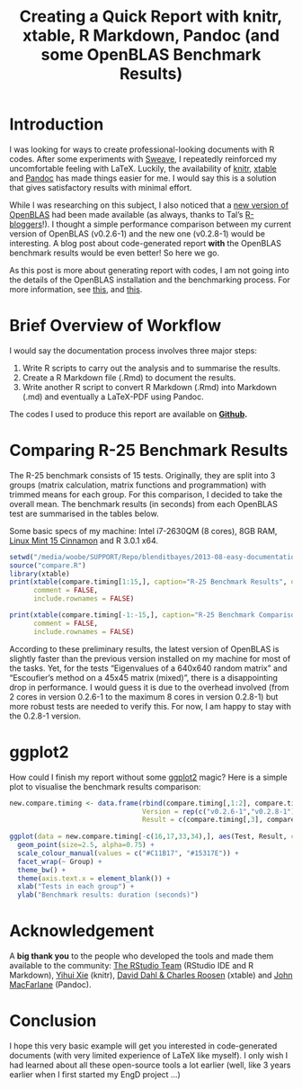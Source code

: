 %  Creating a Quick Report with knitr, xtable, R Markdown, Pandoc (and some OpenBLAS Benchmark Results)

# Introduction

I was looking for ways to create professional-looking documents with R codes. After some experiments with [Sweave](http://www.stat.uni-muenchen.de/~leisch/Sweave/), I repeatedly reinforced my uncomfortable feeling with LaTeX. Luckily, the availability of [knitr](http://yihui.name/knitr/), [xtable](http://cran.r-project.org/web/packages/xtable/index.html) and [Pandoc](http://johnmacfarlane.net/pandoc/) has made things easier for me. I would say this is a solution that gives satisfactory results with minimal effort.

While I was researching on this subject, I also noticed that a [new version of OpenBLAS](http://www.r-bloggers.com/multi-threaded-openblas-backported-to-recent-ubuntu-releases/?utm_source=feedburner&utm_medium=feed&utm_campaign=Feed%3A+RBloggers+%28R+bloggers%29) had been made available (as always, thanks to Tal's [R-bloggers](http://www.r-bloggers.com/)!). I thought a simple performance comparison between my current version of OpenBLAS (v0.2.6-1) and the new one (v0.2.8-1) would be interesting. A blog post about code-generated report **with** the OpenBLAS benchmark results would be even better! So here we go.

As this post is more about generating report with codes, I am not going into the details of the OpenBLAS installation and the benchmarking process. For more information, see [this](http://www.stat.cmu.edu/~nmv/2013/07/09/for-faster-r-use-openblas-instead-better-than-atlas-trivial-to-switch-to-on-ubuntu/), and [this](http://r.research.att.com/benchmarks/).

# Brief Overview of Workflow

I would say the documentation process involves three major steps:

1. Write R scripts to carry out the analysis and to summarise the results.
2. Create a R Markdown file (.Rmd) to document the results.
3. Write another R script to convert R Markdown (.Rmd) into Markdown (.md) and eventually a LaTeX-PDF using Pandoc.

The codes I used to produce this report are available on **[Github](https://github.com/woobe/blenditbayes/tree/master/2013-08-easy-documentation).**

# Comparing R-25 Benchmark Results

The R-25 benchmark consists of 15 tests. Originally, they are split into 3 groups (matrix calculation, matrix functions and programmation) with trimmed means for each group. For this comparison, I decided to take the overall mean. The benchmark results (in seconds) from each OpenBLAS test are summarised in the tables below.

Some basic specs of my machine: Intel i7-2630QM (8 cores), 8GB RAM, [Linux Mint 15 Cinnamon](http://www.linuxmint.com/edition.php?id=132) and R 3.0.1 x64.

```r
setwd("/media/woobe/SUPPORT/Repo/blenditbayes/2013-08-easy-documentation")
source("compare.R")
library(xtable)
print(xtable(compare.timing[1:15,], caption="R-25 Benchmark Results", digits=3), 
      comment = FALSE,
      include.rownames = FALSE)

print(xtable(compare.timing[-1:-15,], caption="R-25 Benchmark Comparison Summary", digits=3), 
      comment = FALSE,
      include.rownames = FALSE)
```

According to these preliminary results, the latest version of OpenBLAS is slightly faster than the previous version installed on my machine for most of the tasks. Yet, for the tests "Eigenvalues of a 640x640 random matrix" and "Escoufier's method on a 45x45 matrix (mixed)", there is a disappointing drop in performance. I would guess it is due to the overhead involved (from 2 cores in version 0.2.6-1 to the maximum 8 cores in version 0.2.8-1) but more robust tests are needed to verify this. For now, I am happy to stay with the 0.2.8-1 version.

# ggplot2

How could I finish my report without some [ggplot2](http://ggplot2.org/) magic? Here is a simple plot to visualise the benchmark results comparison:

```r
new.compare.timing <- data.frame(rbind(compare.timing[,1:2], compare.timing[,1:2]),
                                 Version = rep(c("v0.2.6-1","v0.2.8-1"), each=17),
                                 Result = c(compare.timing[,3], compare.timing[,4]))
                                 
ggplot(data = new.compare.timing[-c(16,17,33,34),], aes(Test, Result, colour = Version)) + 
  geom_point(size=2.5, alpha=0.75) + 
  scale_colour_manual(values = c("#C11B17", "#15317E")) +    
  facet_wrap(~ Group) + 
  theme_bw() + 
  theme(axis.text.x = element_blank()) +
  xlab("Tests in each group") +
  ylab("Benchmark results: duration (seconds)") 

```

# Acknowledgement

A **big thank you** to the people who developed the tools and made them available to the community: [The RStudio Team](http://www.rstudio.com/about/) (RStudio IDE and R Markdown), [Yihui Xie](http://yihui.name/) (knitr), [David Dahl & Charles Roosen](http://cran.r-project.org/web/packages/xtable/index.html) (xtable) and [John MacFarlane](http://johnmacfarlane.net/pandoc/) (Pandoc).

# Conclusion

I hope this very basic example will get you interested in code-generated documents (with very limited experience of LaTeX like myself). I only wish I had learned about all these open-source tools a lot earlier (well, like 3 years earlier when I first started my EngD project ...)
